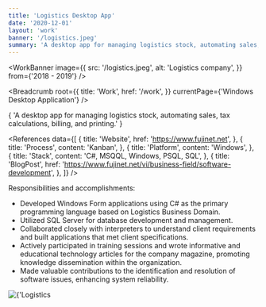 ```yaml
---
title: 'Logistics Desktop App'
date: '2020-12-01'
layout: 'work'
banner: '/logistics.jpeg'
summary: 'A desktop app for managing logistics stock, automating sales, tax calculations, billing, and printing.'
---
```


<WorkBanner
  image={{
    src: '/logistics.jpeg',
    alt: 'Logistics company',
  }}
  from={'2018 - 2019'}
/>

<MinContainer>

<Breadcrumb
  root={{
    title: 'Work',
    href: '/work',
  }}
  currentPage={'Windows Desktop Application'}
/>
<p className={'indent-4 py-4'}>
  {
    'A desktop app for managing logistics stock, automating sales, tax calculations, billing, and printing.'
  }
</p>

<References
  data={[
    {
      title: 'Website',
      href: 'https://www.fujinet.net',
    },
    {
      title: 'Process',
      content: 'Kanban',
    },
    {
      title: 'Platform',
      content: 'Windows',
    },
    {
      title: 'Stack',
      content: 'C#, MSQQL, Windows, PSQL, SQL',
    },
    {
      title: 'BlogPost',
      href: 'https://www.fujinet.net/vi/business-field/software-development',
    },
  ]}
/>

<p className='indent-4 py-4'>Responsibilities and accomplishments:</p>

<div className={'ml-4'}>

- Developed Windows Form applications using C# as the primary programming language based on Logistics Business Domain.
- Utilized SQL Server for database development and management.
- Collaborated closely with interpreters to understand client requirements and built applications that met client specifications.
- Actively participated in training sessions and wrote informative and educational technology articles for the company magazine, promoting knowledge dissemination within the organization.
- Made valuable contributions to the identification and resolution of software issues, enhancing system reliability.

</div>

<div className={'py-4 flex flex-col gap-2'}>
  <Image
    src={'/logistics.jpeg'}
    alt={'Logistics logo'}
    className={'aspect-video'}
  />
</div>

</MinContainer>
